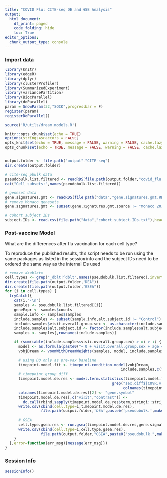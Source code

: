 ```yaml
---
title: "COVID Flu: CITE-seq DE and GSE Analysis"
output:
  html_document:
    df_print: paged
    code_folding: hide
    toc: True
editor_options:
  chunk_output_type: console
---
```


### Import data
```r
library(knitr)
library(edgeR)
library(dplyr)
library(clusterProfiler)
library(SummarizedExperiment)
library(variancePartition)
library(BiocParallel)
library(doParallel)
param = SnowParam(32,"SOCK",progressbar = F)
register(param)
registerDoParallel()

source('R/utils/dream.models.R')

knitr::opts_chunk$set(echo = TRUE)
options(stringsAsFactors = FALSE)
opts_knit$set(echo = TRUE, message = FALSE, warning = FALSE, cache.lazy = FALSE, out.width=900)
opts_chunk$set(echo = TRUE, message = FALSE, warning = FALSE, cache.lazy = FALSE, out.width=900)


output.folder <- file.path("output","CITE-seq")
dir.create(output.folder)

# cite-seq pbulk data
pseudobulk.list.filtered <- readRDS(file.path(output.folder,"covid_flu.CITEseq.pseudobulk.gene.expr.filtered.RDS"))
cat("Cell subsets:",names(pseudobulk.list.filtered))

# geneset data
gene.signatures.gmt <- readRDS(file.path("data","gene.signatures.gmt.RDS"))
# remove Monaco genesets
gene.signatures.gmt <- subset(gene.signatures.gmt,source != "Monaco 2019")

# cohort subject IDs
subject.IDs <- read.csv(file.path("data","cohort.subject.IDs.txt"),header = F)
```

### Post-vaccine Model
What are the differences after flu vaccination for each cell type?

To reproduce the published results, this script needs to be run using the same packages as listed in the session info and 
the subject IDs need to be ordered the same way as the internal IDs used
```r
# remove doublets
cell.types <- grep("_dblt|^dblt",names(pseudobulk.list.filtered),invert = T,value=T)
dir.create(file.path(output.folder,"DEA"))
dir.create(file.path(output.folder,"GSEA"))
for (i in cell.types) {
  tryCatch({
    cat(i,"-\n")
    samples <- pseudobulk.list.filtered[[i]]
    geneExpr <- samples$counts
    sample.info <- samples$samples
    include.samples <- subset(sample.info,alt.subject.id != "Control")
    include.samples$visit.overall.group.sex <- as.character(include.samples$visit.overall.group.sex)
    include.samples$alt.subject.id <- factor(include.samples$alt.subject.id,subject.IDs[,1]) # to reproduce the published results
    samples <- samples[,rownames(include.samples)]
    
    if (sum(table(include.samples$visit.overall.group.sex) > 0) > 1) {
      model <- as.formula(paste0("~ 0 + visit.overall.group.sex + age + race + flu.vax.count.10yr + n_barcodes + (1|Batch) + (1|alt.subject.id)"))
      vobjDream <- voomWithDreamWeights(samples, model, include.samples,plot=F)

      # using D0 only as pre-vax baseline
      timepoint.model.fit <- timepoint.condition.model(vobjDream,
                                                    include.samples,c("Day 0"),additional.random.effects = "Batch",additional.fixed.effects = "n_barcodes")
      # timepoint group diff
      timepoint.model.de.res <- model.term.statistics(timepoint.model.fit,
                                                grep("sex.diff$|COVR.v.HC$|COVR.[mf]$|sub.baseline$|[^f].v.baseline",
                                                     colnames(timepoint.model.fit$coefficients),value = T))
      colnames(timepoint.model.de.res)[2] <- "gene.symbol"
      timepoint.model.de.res[,c("visit","contrast")] <-  
        do.call(rbind,sapply(timepoint.model.de.res$term,stringi::stri_split_fixed,pattern=".",n=2))
      write.csv(cbind(cell.type=i,timepoint.model.de.res),
                file.path(output.folder,"DEA",paste0("pseudobulk.",make.names(i),".vaccine.response.gene.csv")),row.names = F)
      
      # GSEA
      cell.type.gsea.res <- run.gsea(timepoint.model.de.res,gene.signatures.gmt)
      write.csv(cbind(cell.type=i,cell.type.gsea.res),
                file.path(output.folder,"GSEA",paste0("pseudobulk.",make.names(i),".vaccine.response.gsea.csv")),row.names = F)
    }
  },error=function(err_msg){message(err_msg)})
}
```

### Session Info
```r
sessionInfo()
```

